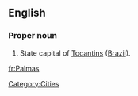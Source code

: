 ==English==

===Proper noun===
{{en-proper noun}}

#State capital of [[Tocantins]] ([[Brazil]]).

[[Category:Cities]]

[[fr:Palmas]]